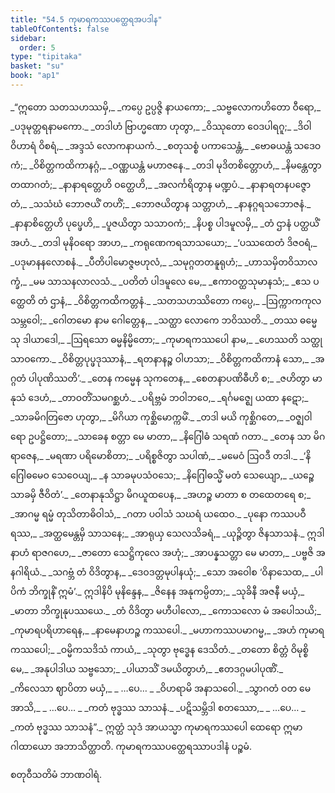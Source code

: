```yaml
---
title: "54.5 ကုမာရကဿပတ္ထေရအပဒါန"
tableOfContents: false
sidebar:
  order: 5
type: "tipitaka"
basket: "su"
book: "ap1"
---
```



<DynamicBreadcrumb />

<Division number="150" book="ap1" e="ch" v="20" p="441">

<Paragraph number="7105" type="verses" book="ap1">
_“ဣတော သတသဟဿမှိ,_  
_ကပ္ပေ ဥပ္ပဇ္ဇိ နာယကော;_  
_သဗ္ဗလောကဟိတော ဝီရော,_  
_ပဒုမုတ္တရနာမကော._  

</Paragraph>

</Division>
<Division number="151" book="ap1" e="ch" v="20" p="441">

<Paragraph number="7106" type="verses" book="ap1">
_တဒါဟံ ဗြာဟ္မဏော ဟုတွာ,_  
_ဝိဿုတော ဝေဒပါရဂူ;_  
_ဒိဝါဝိဟာရံ ဝိစရံ,_  
_အဒ္ဒသံ လောကနာယကံ._  

</Paragraph>

</Division>
<Division number="152" book="ap1" e="ch" v="20" p="441">

<Paragraph number="7107" type="verses" book="ap1">
_စတုသစ္စံ ပကာသေန္တံ,_  
_ဗောဓယန္တံ သဒေဝကံ;_  
_ဝိစိတ္တကထိကာနဂ္ဂံ,_  
_ဝဏ္ဏယန္တံ မဟာဇနေ._  

</Paragraph>

</Division>
<Division number="153" book="ap1" e="ch" v="20" p="441">

<Paragraph number="7108" type="verses" book="ap1">
_တဒါ မုဒိတစိတ္တောဟံ,_  
_နိမန္တေတွာ တထာဂတံ;_  
_နာနာရတ္တေဟိ ဝတ္ထေဟိ,_  
_အလင်္ကရိတွာန မဏ္ဍပံ._  

</Paragraph>

</Division>
<Division number="154" book="ap1" e="ch" v="20" p="442">

<Paragraph number="7109" type="verses" book="ap1">
_နာနာရတနပဇ္ဇောတံ,_  
_သသံဃံ ဘောဇယိံ တဟိံ;_  
_ဘောဇယိတွာန သတ္တာဟံ,_  
_နာနဂ္ဂရသဘောဇနံ._  

</Paragraph>

</Division>
<Division number="155" book="ap1" e="ch" v="20" p="442">

<Paragraph number="7110" type="verses" book="ap1">
_နာနာစိတ္တေဟိ ပုပ္ဖေဟိ,_  
_ပူဇယိတွာ သသာဝကံ;_  
_နိပစ္စ ပါဒမူလမှိ,_  
_တံ ဌာနံ ပတ္ထယိံ အဟံ._  

</Paragraph>

</Division>
<Division number="156" book="ap1" e="ch" v="20" p="442">

<Paragraph number="7111" type="verses" book="ap1">
_တဒါ မုနိဝရော အာဟ,_  
_ကရုဏေကရသာသယော;_  
_‘ပဿထေတံ ဒိဇဝရံ,_  
_ပဒုမာနနလောစနံ._  

</Paragraph>

</Division>
<Division number="157" book="ap1" e="ch" v="20" p="442">

<Paragraph number="7112" type="verses" book="ap1">
_ပီတိပါမောဇ္ဇဗဟုလံ,_  
_သမုဂ္ဂတတနူရုဟံ;_  
_ဟာသမှိတဝိသာလက္ခံ,_  
_မမ သာသနလာလသံ._  

</Paragraph>

</Division>
<Division number="158" book="ap1" e="ch" v="20" p="442">

<Paragraph number="7113" type="verses" book="ap1">
_ပတိတံ ပါဒမူလေ မေ,_  
_ဧကာဝတ္ထသုမာနသံ;_  
_ဧသ ပတ္ထေတိ တံ ဌာနံ,_  
_ဝိစိတ္တကထိကတ္တနံ._  

</Paragraph>

</Division>
<Division number="159" book="ap1" e="ch" v="20" p="442">

<Paragraph number="7114" type="verses" book="ap1">
_သတသဟဿိတော ကပ္ပေ,_  
_ဩက္ကာကကုလသမ္ဘဝေါ;_  
_ဂေါတမော နာမ ဂေါတ္တေန,_  
_သတ္ထာ လောကေ ဘဝိဿတိ._  

</Paragraph>

</Division>
<Division number="160" book="ap1" e="ch" v="20" p="442">

<Paragraph number="7115" type="verses" book="ap1">
_တဿ ဓမ္မေသု ဒါယာဒေါ,_  
_ဩရသော ဓမ္မနိမ္မိတော;_  
_ကုမာရကဿပေါ နာမ,_  
_ဟေဿတိ သတ္ထု သာဝကော._  

</Paragraph>

</Division>
<Division number="161" book="ap1" e="ch" v="20" p="442">

<Paragraph number="7116" type="verses" book="ap1">
_ဝိစိတ္တပုပ္ဖဒုဿာနံ,_  
_ရတနာနဉ္စ ဝါဟသာ;_  
_ဝိစိတ္တကထိကာနံ သော,_  
_အဂ္ဂတံ ပါပုဏိဿတိ’._  

</Paragraph>

</Division>
<Division number="162" book="ap1" e="ch" v="20" p="442">

<Paragraph number="7117" type="verses" book="ap1">
_တေန ကမ္မေန သုကတေန,_  
_စေတနာပဏိဓီဟိ စ;_  
_ဇဟိတွာ မာနုသံ ဒေဟံ,_  
_တာဝတိံသမဂစ္ဆဟံ._  

</Paragraph>

</Division>
<Division number="163" book="ap1" e="ch" v="20" p="442">

<Paragraph number="7118" type="verses" book="ap1">
_ပရိဗ္ဘမံ ဘဝါဘဝေ,_  
_ရင်္ဂမဇ္ဈေ ယထာ နဋော;_  
_သာခမိဂတြဇော ဟုတွာ,_  
_မိဂိယာ ကုစ္ဆိမောက္ကမိံ._  

</Paragraph>

</Division>
<Division number="164" book="ap1" e="ch" v="20" p="442">

<Paragraph number="7119" type="verses" book="ap1">
_တဒါ မယိ ကုစ္ဆိဂတေ,_  
_ဝဇ္ဈဝါရော ဥပဋ္ဌိတော;_  
_သာခေန စတ္တာ မေ မာတာ,_  
_နိဂြေါဓံ သရဏံ ဂတာ._  

</Paragraph>

</Division>
<Division number="165" book="ap1" e="ch" v="20" p="442">

<Paragraph number="7120" type="verses" book="ap1">
_တေန သာ မိဂရာဇေန,_  
_မရဏာ ပရိမောစိတာ;_  
_ပရိစ္စဇိတွာ သပါဏံ,_  
_မမေဝံ ဩဝဒီ တဒါ._  

</Paragraph>

</Division>
<Division number="166" book="ap1" e="ch" v="20" p="442">

<Paragraph number="7121" type="verses" book="ap1">
_‘နိဂြေါဓမေဝ သေဝေယျ,_  
_န သာခမုပသံဝသေ;_  
_နိဂြေါဓသ္မိံ မတံ သေယျော,_  
_ယဉ္စေ သာခမှိ ဇီဝိတံ’._  

</Paragraph>

</Division>
<Division number="167" book="ap1" e="ch" v="20" p="443">

<Paragraph number="7122" type="verses" book="ap1">
_တေနာနုသိဋ္ဌာ မိဂယူထပေန,_  
_အဟဉ္စ မာတာ စ တထေတရေ စ;_  
_အာဂမ္မ ရမ္မံ တုသိတာဓိဝါသံ,_  
_ဂတာ ပဝါသံ သဃရံ ယထေဝ._  

</Paragraph>

</Division>
<Division number="168" book="ap1" e="ch" v="20" p="443">

<Paragraph number="7123" type="verses" book="ap1">
_ပုနော ကဿပဝီရဿ,_  
_အတ္ထမေန္တမှိ သာသနေ;_  
_အာရုယှ သေလသိခရံ,_  
_ယုဉ္ဇိတွာ ဇိနသာသနံ._  

</Paragraph>

</Division>
<Division number="169" book="ap1" e="ch" v="20" p="443">

<Paragraph number="7124" type="verses" book="ap1">
ဣဒါနာဟံ ရာဇဂဟေ,_  
_ဇာတော သေဋ္ဌိကုလေ အဟုံ;_  
_အာပန္နသတ္တာ မေ မာတာ,_  
_ပဗ္ဗဇိ အနဂါရိယံ._  

</Paragraph>

</Division>
<Division number="170" book="ap1" e="ch" v="20" p="443">

<Paragraph number="7125" type="verses" book="ap1">
_သဂဗ္ဘံ တံ ဝိဒိတွာန,_  
_ဒေဝဒတ္တမုပါနယုံ;_  
_သော အဝေါစ ‘ဝိနာသေထ,_  
_ပါပိကံ ဘိက္ခုနိံ ဣမံ’._  

</Paragraph>

</Division>
<Division number="171" book="ap1" e="ch" v="20" p="443">

<Paragraph number="7126" type="verses" book="ap1">
ဣဒါနိပိ မုနိန္ဒေန,_  
_ဇိနေန အနုကမ္ပိတာ;_  
_သုခိနီ အဇနီ မယှံ,_  
_မာတာ ဘိက္ခုနုပဿယေ._  

</Paragraph>

</Division>
<Division number="172" book="ap1" e="ch" v="20" p="443">

<Paragraph number="7127" type="verses" book="ap1">
_တံ ဝိဒိတွာ မဟီပါလော,_  
_ကောသလော မံ အပေါသယိ;_  
_ကုမာရပရိဟာရေန,_  
_နာမေနာဟဉ္စ ကဿပေါ._  

</Paragraph>

</Division>
<Division number="173" book="ap1" e="ch" v="20" p="443">

<Paragraph number="7128" type="verses" book="ap1">
_မဟာကဿပမာဂမ္မ,_  
_အဟံ ကုမာရကဿပေါ;_  
_ဝမ္မိကသဒိသံ ကာယံ,_  
_သုတွာ ဗုဒ္ဓေန ဒေသိတံ._  

</Paragraph>

</Division>
<Division number="174" book="ap1" e="ch" v="20" p="443">

<Paragraph number="7129" type="verses" book="ap1">
_တတော စိတ္တံ ဝိမုစ္စိ မေ,_  
_အနုပါဒါယ သဗ္ဗသော;_  
_ပါယာသိံ ဒမယိတွာဟံ,_  
_ဧတဒဂ္ဂမပါပုဏိံ._  

</Paragraph>

</Division>
<Division number="175" book="ap1" e="ch" v="20" p="443">

<Paragraph number="7130" type="verses" book="ap1">
_ကိလေသာ ဈာပိတာ မယှံ,_  
_ …ပေ… _  
_ဝိဟရာမိ အနာသဝေါ._  

</Paragraph>

</Division>
<Division number="176" book="ap1" e="ch" v="20" p="443">

<Paragraph number="7131" type="verses" book="ap1">
_သွာဂတံ ဝတ မေ အာသိ,_  
_ …ပေ… _  
_ကတံ ဗုဒ္ဓဿ သာသနံ._  

</Paragraph>

</Division>
<Division number="177" book="ap1" e="ch" v="20" p="443">

<Paragraph number="7132" type="verses" book="ap1">
_ပဋိသမ္ဘိဒါ စတဿော,_  
_ …ပေ… _  
_ကတံ ဗုဒ္ဓဿ သာသနံ”._  

</Paragraph>

<Paragraph number="7133" book="ap1">
ဣတ္ထံ သုဒံ အာယသ္မာ ကုမာရကဿပေါ ထေရော ဣမာ ဂါထာယော အဘာသိတ္ထာတိ.

</Paragraph>
</Division>

<Paragraph number="7134" type="center" book="ap1">
ကုမာရကဿပတ္ထေရဿာပဒါနံ ပဉ္စမံ.

  
စတုဝီသတိမံ ဘာဏဝါရံ.
</Paragraph>